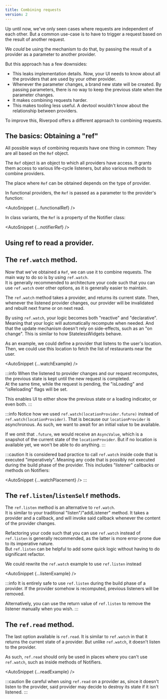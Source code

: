 ```yaml
---
title: Combining requests
version: 2
---
```



Up until now, we've only seen cases where requests are independent of each
other. But a common use-case is to have to trigger a request based on the
result of another request.

We _could_ be using the <Link documentID="essentials/passing_args" /> mechanism to
do that, by passing the result of a provider as a parameter to another provider.

But this approach has a few downsides:

- This leaks implementation details.
  Now, your UI needs to know about all the providers that are used
  by your other provider.
- Whenever the parameter changes, a brand new state will be created.
  By passing parameters, there is no way to keep the previous state
  when the parameter changes.
- It makes combining requests harder.
- This makes tooling less useful. A devtool wouldn't
  know about the relationship between providers.

To improve this, Riverpod offers a different approach to combining requests.

## The basics: Obtaining a "ref"

All possible ways of combining requests have one thing in common:
They are all based on the `Ref` object.

The `Ref` object is an object to which all providers have access.
It grants them access to various life-cycle listeners, but also
various methods to combine providers.

The place where `Ref` can be obtained depends on the type of provider.

In functional providers, the `Ref` is passed as a parameter to the
provider's function:

<AutoSnippet {...functionalRef} />

In class variants, the `Ref` is a property of the Notifier class:

<AutoSnippet {...notifierRef} />

## Using ref to read a provider.

## The `ref.watch` method.

Now that we've obtained a `Ref`, we can use it to combine requests.
The main way to do so is by using `ref.watch`.  
It is generally recommended to architecture your code such that you
can use `ref.watch` over other options, as it is generally easier to maintain.

The `ref.watch` method takes a provider, and returns its current state.
Then, whenever the listened provider changes, our provider will be
invalidated and rebuilt next frame or on next read.

By using `ref.watch`, your logic becomes both "reactive" and "declarative".  
Meaning that your logic will automatically recompute when needed.
And that the update mechanism doesn't rely on side-effects, such as an "on change".
This is similar to how StatelessWidgets behave.

As an example, we could define a provider that listens to the user's location.
Then, we could use this location to fetch the list of restaurants near the user.

<AutoSnippet {...watchExample} />

:::info
When the listened to provider changes and our request recomputes, the previous
state is kept until the new request is completed.  
At the same time, while the request is pending, the "isLoading" and "isReloading"
flags will be set.

This enables UI to either show the previous state or a loading indicator,
or even both.
:::

:::info
Notice how we used `ref.watch(locationProvider.future)` instead of `ref.watch(locationProvider)`.
That is because our `locationProvider` is asynchronous. As such, we want to
await for an initial value to be available.

If we omit that `.future`, we would receive an `AsyncValue`, which is a snapshot
of the current state of the `locationProvider`. But if no location is available yet,
we won't be able to do anything.
:::

:::caution
It is considered bad practice to call `ref.watch` inside code that is executed
"imperatively". Meaning any code that is possibly not executed during the build
phase of the provider. This includes "listener" callbacks or methods on Notifiers:

<AutoSnippet {...watchPlacement} />
:::

## The `ref.listen`/`listenSelf` methods.

The `ref.listen` method is an alternative to `ref.watch`.  
It is similar to your traditional "listen"/"addListener" method. It takes a provider
and a callback, and will invoke said callback whenever the content of the provider
changes.

Refactoring your code such that you can use `ref.watch` instead of `ref.listen`
is generally recommended, as the latter is more error-prone due to its imperative nature.  
But `ref.listen` can be helpful to add some quick logic without having to do
significant refactor.

We could rewrite the `ref.watch` example to use `ref.listen` instead

<AutoSnippet {...listenExample} />

:::info
It is entirely safe to use `ref.listen` during the build phase of a provider.
If the provider somehow is recomputed, previous listeners will be removed.

Alternatively, you can use the return value of `ref.listen` to remove the listener
manually when you wish.
:::

## The `ref.read` method.

The last option available is `ref.read`.
It is similar to `ref.watch` in that it returns the current state of a provider.
But unlike `ref.watch`, it doesn't listen to the provider.

As such, `ref.read` should only be used in places where you can't use
`ref.watch`, such as inside methods of Notifiers.

<AutoSnippet {...readExample} />

:::caution
Be careful when using `ref.read` on a provider as, since it doesn't listen to the
provider, said provider may decide to destroy its state if it isn't listened.
:::

